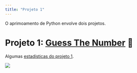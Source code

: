 ```yaml
---
title: "Projeto 1"
---
```


O aprimoamento de Python envolve dois projetos.

# Projeto 1: [Guess The Number](https://github.com/Laboratoria/UPSK-PY-002-guess-the-number/) 🎲

Algumas [estadísticas do projeto 1](./analysis.ipynb).

![](./img/ada.jpg)